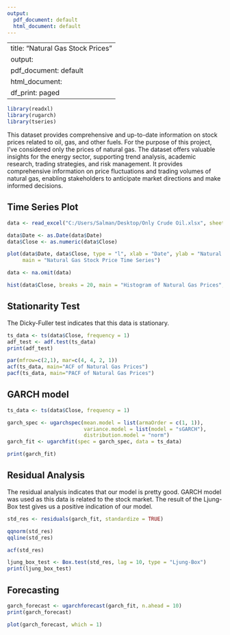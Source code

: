 ---
output:
  pdf_document: default
  html_document: default
---

---
title: "Natural Gas Stock Prices"
output:
  pdf_document: default
  html_document:
    df_print: paged
---

```{r setup, include=FALSE}
library(readxl)
library(rugarch)
library(tseries)
```
This dataset provides comprehensive and up-to-date information on stock prices related to oil, gas, and other fuels. For the purpose of this project, I've considered only the prices of natural gas.
The dataset offers valuable insights for the energy sector, supporting trend analysis, academic research, trading strategies, and risk management. It provides comprehensive information on price fluctuations and trading volumes of natural gas, enabling stakeholders to anticipate market directions and make informed decisions.

## Time Series Plot
```{r cars}
data <- read_excel("C:/Users/Salman/Desktop/Only Crude Oil.xlsx", sheet = "Sheet2")

data$Date <- as.Date(data$Date)
data$Close <- as.numeric(data$Close)

plot(data$Date, data$Close, type = "l", xlab = "Date", ylab = "Natural Gas Price",
     main = "Natural Gas Stock Price Time Series")

data <- na.omit(data)

hist(data$Close, breaks = 20, main = "Histogram of Natural Gas Prices", xlab = "Natural Gas Price")
```

## Stationarity Test
The Dicky-Fuller test indicates that this data is stationary.

```{r pressure, echo=TRUE}
ts_data <- ts(data$Close, frequency = 1)
adf_test <- adf.test(ts_data)
print(adf_test)

par(mfrow=c(2,1), mar=c(4, 4, 2, 1))
acf(ts_data, main="ACF of Natural Gas Prices")
pacf(ts_data, main="PACF of Natural Gas Prices")

```


## GARCH model
```{R Press, echo =TRUE}
ts_data <- ts(data$Close, frequency = 1)

garch_spec <- ugarchspec(mean.model = list(armaOrder = c(1, 1)),
                         variance.model = list(model = "sGARCH"),
                         distribution.model = "norm")
garch_fit <- ugarchfit(spec = garch_spec, data = ts_data)

print(garch_fit)
```


## Residual Analysis
The residual analysis indicates that our model is pretty good. GARCH model was used as this data is related to the stock market. The result of the Ljung-Box test gives us a positive indication of our model.

``` {R plot, echo=TRUE}
std_res <- residuals(garch_fit, standardize = TRUE)

qqnorm(std_res)
qqline(std_res)

acf(std_res)

ljung_box_test <- Box.test(std_res, lag = 10, type = "Ljung-Box")
print(ljung_box_test)
```


## Forecasting
``` {r station, echo=TRUE}
garch_forecast <- ugarchforecast(garch_fit, n.ahead = 10)
print(garch_forecast)

plot(garch_forecast, which = 1)
```




